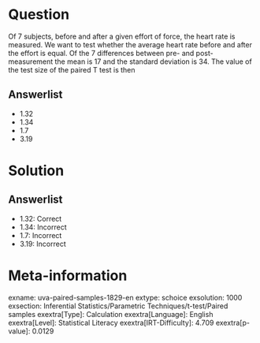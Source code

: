 Question
========

Of 7 subjects, before and after a given effort of force, the heart rate is measured. We want to test whether the average heart rate before and after the effort is equal. Of the 7 differences between pre- and post-measurement the mean is 17 and the standard deviation is 34. The value of the test size of the paired T test is then

Answerlist
----------

* 1.32
* 1.34
* 1.7
* 3.19

Solution
========

Answerlist
----------

* 1.32: Correct
* 1.34: Incorrect
* 1.7: Incorrect
* 3.19: Incorrect

Meta-information
================
exname: uva-paired-samples-1829-en
extype: schoice
exsolution: 1000
exsection: Inferential Statistics/Parametric Techniques/t-test/Paired samples
exextra[Type]: Calculation
exextra[Language]: English
exextra[Level]: Statistical Literacy
exextra[IRT-Difficulty]: 4.709
exextra[p-value]: 0.0129
